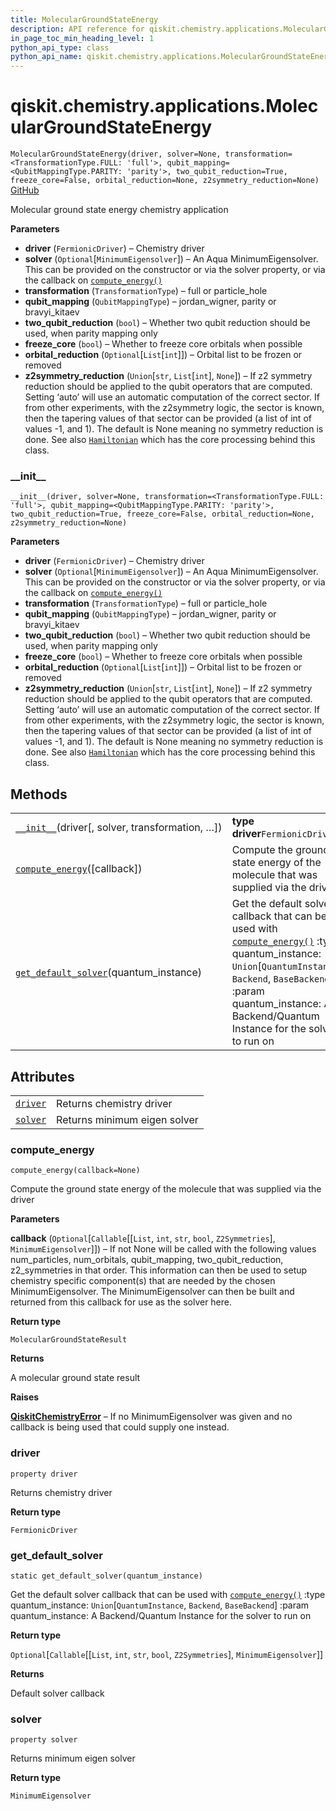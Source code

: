 ```yaml
---
title: MolecularGroundStateEnergy
description: API reference for qiskit.chemistry.applications.MolecularGroundStateEnergy
in_page_toc_min_heading_level: 1
python_api_type: class
python_api_name: qiskit.chemistry.applications.MolecularGroundStateEnergy
---
```


<span id="qiskit-chemistry-applications-moleculargroundstateenergy" />

# qiskit.chemistry.applications.MolecularGroundStateEnergy

<span id="qiskit.chemistry.applications.MolecularGroundStateEnergy" />

`MolecularGroundStateEnergy(driver, solver=None, transformation=<TransformationType.FULL: 'full'>, qubit_mapping=<QubitMappingType.PARITY: 'parity'>, two_qubit_reduction=True, freeze_core=False, orbital_reduction=None, z2symmetry_reduction=None)` [GitHub](https://github.com/qiskit-community/qiskit-aqua/tree/stable/0.8/qiskit/chemistry/applications/molecular_ground_state_energy.py "view source code")

Molecular ground state energy chemistry application

**Parameters**

*   **driver** (`FermionicDriver`) – Chemistry driver
*   **solver** (`Optional`\[`MinimumEigensolver`]) – An Aqua MinimumEigensolver. This can be provided on the constructor or via the solver property, or via the callback on [`compute_energy()`](#qiskit.chemistry.applications.MolecularGroundStateEnergy.compute_energy "qiskit.chemistry.applications.MolecularGroundStateEnergy.compute_energy")
*   **transformation** (`TransformationType`) – full or particle\_hole
*   **qubit\_mapping** (`QubitMappingType`) – jordan\_wigner, parity or bravyi\_kitaev
*   **two\_qubit\_reduction** (`bool`) – Whether two qubit reduction should be used, when parity mapping only
*   **freeze\_core** (`bool`) – Whether to freeze core orbitals when possible
*   **orbital\_reduction** (`Optional`\[`List`\[`int`]]) – Orbital list to be frozen or removed
*   **z2symmetry\_reduction** (`Union`\[`str`, `List`\[`int`], `None`]) – If z2 symmetry reduction should be applied to the qubit operators that are computed. Setting ‘auto’ will use an automatic computation of the correct sector. If from other experiments, with the z2symmetry logic, the sector is known, then the tapering values of that sector can be provided (a list of int of values -1, and 1). The default is None meaning no symmetry reduction is done. See also [`Hamiltonian`](qiskit.chemistry.core.Hamiltonian "qiskit.chemistry.core.Hamiltonian") which has the core processing behind this class.

### \_\_init\_\_

<span id="qiskit.chemistry.applications.MolecularGroundStateEnergy.__init__" />

`__init__(driver, solver=None, transformation=<TransformationType.FULL: 'full'>, qubit_mapping=<QubitMappingType.PARITY: 'parity'>, two_qubit_reduction=True, freeze_core=False, orbital_reduction=None, z2symmetry_reduction=None)`

**Parameters**

*   **driver** (`FermionicDriver`) – Chemistry driver
*   **solver** (`Optional`\[`MinimumEigensolver`]) – An Aqua MinimumEigensolver. This can be provided on the constructor or via the solver property, or via the callback on [`compute_energy()`](#qiskit.chemistry.applications.MolecularGroundStateEnergy.compute_energy "qiskit.chemistry.applications.MolecularGroundStateEnergy.compute_energy")
*   **transformation** (`TransformationType`) – full or particle\_hole
*   **qubit\_mapping** (`QubitMappingType`) – jordan\_wigner, parity or bravyi\_kitaev
*   **two\_qubit\_reduction** (`bool`) – Whether two qubit reduction should be used, when parity mapping only
*   **freeze\_core** (`bool`) – Whether to freeze core orbitals when possible
*   **orbital\_reduction** (`Optional`\[`List`\[`int`]]) – Orbital list to be frozen or removed
*   **z2symmetry\_reduction** (`Union`\[`str`, `List`\[`int`], `None`]) – If z2 symmetry reduction should be applied to the qubit operators that are computed. Setting ‘auto’ will use an automatic computation of the correct sector. If from other experiments, with the z2symmetry logic, the sector is known, then the tapering values of that sector can be provided (a list of int of values -1, and 1). The default is None meaning no symmetry reduction is done. See also [`Hamiltonian`](qiskit.chemistry.core.Hamiltonian "qiskit.chemistry.core.Hamiltonian") which has the core processing behind this class.

## Methods

|                                                                                                                                                                                                       |                                                                                                                                                                                                                                                                                                                                                                                             |
| ----------------------------------------------------------------------------------------------------------------------------------------------------------------------------------------------------- | ------------------------------------------------------------------------------------------------------------------------------------------------------------------------------------------------------------------------------------------------------------------------------------------------------------------------------------------------------------------------------------------- |
| [`__init__`](#qiskit.chemistry.applications.MolecularGroundStateEnergy.__init__ "qiskit.chemistry.applications.MolecularGroundStateEnergy.__init__")(driver\[, solver, transformation, …])            | **type driver**`FermionicDriver`                                                                                                                                                                                                                                                                                                                                                            |
| [`compute_energy`](#qiskit.chemistry.applications.MolecularGroundStateEnergy.compute_energy "qiskit.chemistry.applications.MolecularGroundStateEnergy.compute_energy")(\[callback])                   | Compute the ground state energy of the molecule that was supplied via the driver                                                                                                                                                                                                                                                                                                            |
| [`get_default_solver`](#qiskit.chemistry.applications.MolecularGroundStateEnergy.get_default_solver "qiskit.chemistry.applications.MolecularGroundStateEnergy.get_default_solver")(quantum\_instance) | Get the default solver callback that can be used with [`compute_energy()`](#qiskit.chemistry.applications.MolecularGroundStateEnergy.compute_energy "qiskit.chemistry.applications.MolecularGroundStateEnergy.compute_energy") :type quantum\_instance: `Union`\[`QuantumInstance`, `Backend`, `BaseBackend`] :param quantum\_instance: A Backend/Quantum Instance for the solver to run on |

## Attributes

|                                                                                                                                                |                              |
| ---------------------------------------------------------------------------------------------------------------------------------------------- | ---------------------------- |
| [`driver`](#qiskit.chemistry.applications.MolecularGroundStateEnergy.driver "qiskit.chemistry.applications.MolecularGroundStateEnergy.driver") | Returns chemistry driver     |
| [`solver`](#qiskit.chemistry.applications.MolecularGroundStateEnergy.solver "qiskit.chemistry.applications.MolecularGroundStateEnergy.solver") | Returns minimum eigen solver |

### compute\_energy

<span id="qiskit.chemistry.applications.MolecularGroundStateEnergy.compute_energy" />

`compute_energy(callback=None)`

Compute the ground state energy of the molecule that was supplied via the driver

**Parameters**

**callback** (`Optional`\[`Callable`\[\[`List`, `int`, `str`, `bool`, `Z2Symmetries`], `MinimumEigensolver`]]) – If not None will be called with the following values num\_particles, num\_orbitals, qubit\_mapping, two\_qubit\_reduction, z2\_symmetries in that order. This information can then be used to setup chemistry specific component(s) that are needed by the chosen MinimumEigensolver. The MinimumEigensolver can then be built and returned from this callback for use as the solver here.

**Return type**

`MolecularGroundStateResult`

**Returns**

A molecular ground state result

**Raises**

[**QiskitChemistryError**](qiskit.chemistry.QiskitChemistryError "qiskit.chemistry.QiskitChemistryError") – If no MinimumEigensolver was given and no callback is being used that could supply one instead.

### driver

<span id="qiskit.chemistry.applications.MolecularGroundStateEnergy.driver" />

`property driver`

Returns chemistry driver

**Return type**

`FermionicDriver`

### get\_default\_solver

<span id="qiskit.chemistry.applications.MolecularGroundStateEnergy.get_default_solver" />

`static get_default_solver(quantum_instance)`

Get the default solver callback that can be used with [`compute_energy()`](#qiskit.chemistry.applications.MolecularGroundStateEnergy.compute_energy "qiskit.chemistry.applications.MolecularGroundStateEnergy.compute_energy") :type quantum\_instance: `Union`\[`QuantumInstance`, `Backend`, `BaseBackend`] :param quantum\_instance: A Backend/Quantum Instance for the solver to run on

**Return type**

`Optional`\[`Callable`\[\[`List`, `int`, `str`, `bool`, `Z2Symmetries`], `MinimumEigensolver`]]

**Returns**

Default solver callback

### solver

<span id="qiskit.chemistry.applications.MolecularGroundStateEnergy.solver" />

`property solver`

Returns minimum eigen solver

**Return type**

`MinimumEigensolver`

